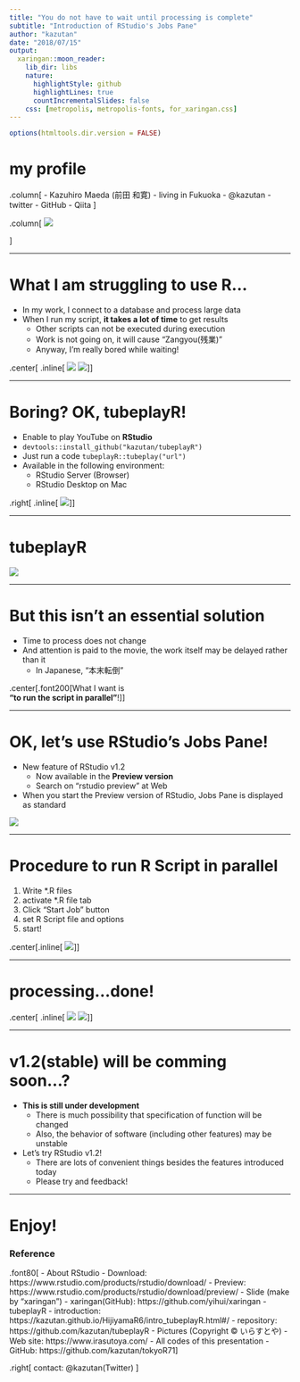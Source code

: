 ```yaml
---
title: "You do not have to wait until processing is complete"
subtitle: "Introduction of RStudio's Jobs Pane"
author: "kazutan"
date: "2018/07/15"
output:
  xaringan::moon_reader:
    lib_dir: libs
    nature:
      highlightStyle: github
      highlightLines: true
      countIncrementalSlides: false
    css: [metropolis, metropolis-fonts, for_xaringan.css]
---
```


```r
options(htmltools.dir.version = FALSE)
```

# my profile

.column[
- Kazuhiro Maeda  
(前田 和寛)
- living in Fukuoka
- @kazutan
    - twitter
    - GitHub
    - Qiita
]

.column[
![](pics/user.png)

]


---

# What I am struggling to use R...

- In my work, I connect to a database and process large data
- When I run my script, **it takes a lot of time** to get results
  - Other scripts can not be executed during execution
  - Work is not going on, it will cause "Zangyou(残業)"
  - Anyway, I'm really bored while waiting!

.center[
.inline[
![](pics/zangyou.png)
![](pics/boring.png)
]
]

---

# Boring? OK, tubeplayR!

- Enable to play YouTube on **RStudio**
- `devtools::install_github("kazutan/tubeplayR")`
- Just run a code `tubeplayR::tubeplay("url")`
- Available in the following environment:
    - RStudio Server (Browser)
    - RStudio Desktop on Mac

.right[
.inline[
![](pics/video_frame.png)
]
]

---

# tubeplayR

![](pics/tubeplayR.png)

---

# But this isn't an essential solution

- Time to process does not change
- And attention is paid to the movie, the work itself may be delayed rather than it
  - In Japanese, "本末転倒"

.center[.font200[What I want is<br/> **"to run the script in parallel"**!]]

---

# OK, let's use RStudio's Jobs Pane!

- New feature of RStudio v1.2
  - Now available in the **Preview version**
  - Search on "rstudio preview" at Web
- When you start the Preview version of RStudio, Jobs Pane is displayed as standard

![](pics/jobs_pane0.png)


---

# Procedure to run R Script in parallel

1. Write *.R files
2. activate *.R file tab
2. Click "Start Job" button
3. set R Script file and options
4. start!

.center[.inline[
![](pics/job_setting.png)
]
]


---

# processing...done!

.center[
.inline[
![](pics/job_processing_stan.png)
![](pics/job_processing.png)
]
]

---

# v1.2(stable) will be comming soon...?

- **This is still under development**
  - There is much possibility that specification of function will be changed
  - Also, the behavior of software (including other features) may be unstable
- Let's try RStudio v1.2!
  - There are lots of convenient things besides the features introduced today
  - Please try and feedback!

---

# Enjoy!

### Reference

.font80[
- About RStudio
  - Download: https://www.rstudio.com/products/rstudio/download/
  - Preview: https://www.rstudio.com/products/rstudio/download/preview/
- Slide (make by "xaringan")
  - xaringan(GitHub): https://github.com/yihui/xaringan
- tubeplayR
  - introduction: https://kazutan.github.io/HijiyamaR6/intro_tubeplayR.html#/
  - repository: https://github.com/kazutan/tubeplayR
- Pictures (Copyright © いらすとや)
  - Web site: https://www.irasutoya.com/
- All codes of this presentation
  - GitHub: https://github.com/kazutan/tokyoR71
]

.right[
contact: @kazutan(Twitter)
]


